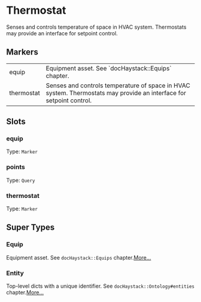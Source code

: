 # Thermostat
Senses and controls temperature of space in HVAC system.  Thermostats
may provide an interface for setpoint control.
## Markers
<table>
<tbody>
<tr>
<td className='p-2 align-top'><span className='bg-sky-200 rounded-md px-3 py-1 text-sky-700 block font-semibold text-center text-sm'>equip </span></td>
<td className='p-2 align-top'>Equipment asset. See `docHaystack::Equips` chapter.</td>
</tr>
<tr>
<td className='p-2 align-top'><span className='bg-sky-200 rounded-md px-3 py-1 text-sky-700 block font-semibold text-center text-sm'>thermostat </span></td>
<td className='p-2 align-top'>Senses and controls temperature of space in HVAC system.  Thermostats may provide an interface for setpoint control.</td>
</tr>
</tbody>
</table>

## Slots

### equip
Type: `Marker`

### points
Type: `Query`

### thermostat
Type: `Marker`



## Super Types
### Equip
Equipment asset.
See `docHaystack::Equips` chapter.[More...](/ph/entities/Equip)

### Entity
Top-level dicts with a unique identifier.
See `docHaystack::Ontology#entities` chapter.[More...](/ph/entities/Entity)


